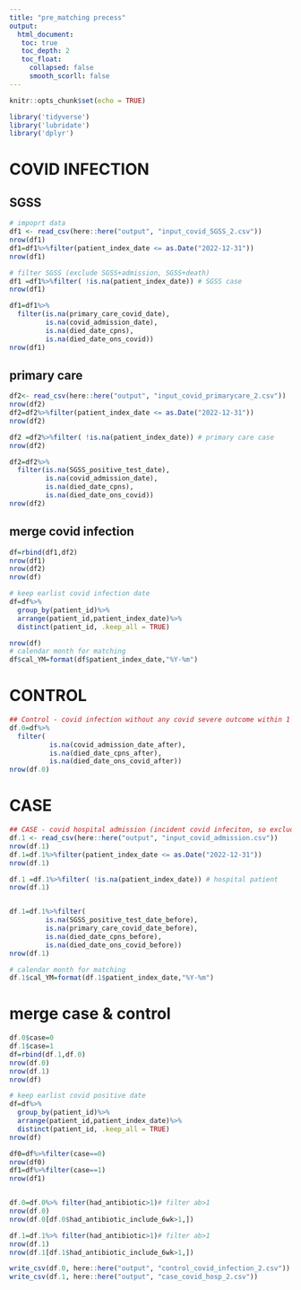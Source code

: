 ```yaml
---
title: "pre_matching precess"
output: 
  html_document:
   toc: true
   toc_depth: 2
   toc_float:
     collapsed: false
     smooth_scorll: false
---
```


```r
knitr::opts_chunk$set(echo = TRUE)
```


```r
library('tidyverse')
library('lubridate')
library('dplyr')
```

# COVID INFECTION
## SGSS
```r
# impoprt data
df1 <- read_csv(here::here("output", "input_covid_SGSS_2.csv"))
nrow(df1)
df1=df1%>%filter(patient_index_date <= as.Date("2022-12-31"))
nrow(df1)

# filter SGSS (exclude SGSS+admission, SGSS+death)
df1 =df1%>%filter( !is.na(patient_index_date)) # SGSS case
nrow(df1)

df1=df1%>%
  filter(is.na(primary_care_covid_date),
         is.na(covid_admission_date),
         is.na(died_date_cpns), 
         is.na(died_date_ons_covid))
nrow(df1)
```

## primary care
```r
df2<- read_csv(here::here("output", "input_covid_primarycare_2.csv"))
nrow(df2)
df2=df2%>%filter(patient_index_date <= as.Date("2022-12-31"))
nrow(df2)

df2 =df2%>%filter( !is.na(patient_index_date)) # primary care case
nrow(df2)

df2=df2%>%
  filter(is.na(SGSS_positive_test_date),
         is.na(covid_admission_date),
         is.na(died_date_cpns), 
         is.na(died_date_ons_covid))
nrow(df2)

```

## merge covid infection
```r
df=rbind(df1,df2)
nrow(df1)
nrow(df2)
nrow(df)

# keep earlist covid infection date
df=df%>%
  group_by(patient_id)%>%
  arrange(patient_id,patient_index_date)%>%
  distinct(patient_id, .keep_all = TRUE)

nrow(df)
# calendar month for matching
df$cal_YM=format(df$patient_index_date,"%Y-%m")

```

# CONTROL
```r
## Control - covid infection without any covid severe outcome within 1 month
df.0=df%>%
  filter(
          is.na(covid_admission_date_after),
          is.na(died_date_cpns_after),
          is.na(died_date_ons_covid_after))
nrow(df.0)


```

# CASE
```r
## CASE - covid hospital admission (incident covid infeciton, so exclude recors outside 1 month)
df.1 <- read_csv(here::here("output", "input_covid_admission.csv"))
nrow(df.1)
df.1=df.1%>%filter(patient_index_date <= as.Date("2022-12-31"))
nrow(df.1)

df.1 =df.1%>%filter( !is.na(patient_index_date)) # hospital patient
nrow(df.1)


df.1=df.1%>%filter(
         is.na(SGSS_positive_test_date_before),
         is.na(primary_care_covid_date_before), 
         is.na(died_date_cpns_before),
         is.na(died_date_ons_covid_before))
nrow(df.1)

# calendar month for matching
df.1$cal_YM=format(df.1$patient_index_date,"%Y-%m")
```

# merge case & control
```r
df.0$case=0
df.1$case=1
df=rbind(df.1,df.0)
nrow(df.0)
nrow(df.1)
nrow(df)

# keep earlist covid positive date
df=df%>%
  group_by(patient_id)%>%
  arrange(patient_id,patient_index_date)%>%
  distinct(patient_id, .keep_all = TRUE)
nrow(df)

df0=df%>%filter(case==0)
nrow(df0)
df1=df%>%filter(case==1)
nrow(df1)


df.0=df.0%>% filter(had_antibiotic>1)# filter ab>1
nrow(df.0)
nrow(df.0[df.0$had_antibiotic_include_6wk>1,])

df.1=df.1%>% filter(had_antibiotic>1)# filter ab>1
nrow(df.1)
nrow(df.1[df.1$had_antibiotic_include_6wk>1,])

write_csv(df.0, here::here("output", "control_covid_infection_2.csv"))
write_csv(df.1, here::here("output", "case_covid_hosp_2.csv"))
```

